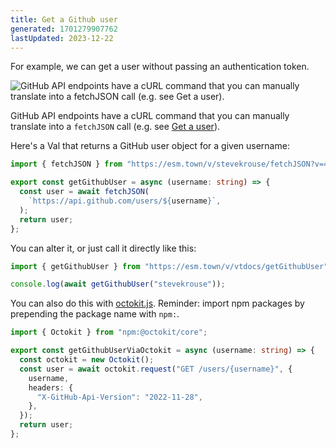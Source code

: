 ```yaml
---
title: Get a Github user
generated: 1701279907762
lastUpdated: 2023-12-22
---
```



For example, we can get a user without passing an authentication token.

![GitHub API endpoints have a cURL command that you can manually translate into a fetchJSON call (e.g. see Get a user). ](./get-a-github-user/screenshot_2023-06-13_at_003949.png)

GitHub API endpoints have a cURL command that you can manually translate into a `fetchJSON` call (e.g. see [Get a user](https://docs.github.com/en/rest/users/users?apiVersion=2022-11-28#get-a-user)).

Here's a Val that returns a GitHub user object for a given username:

```ts title="@vtdocs/getGithubUser" val
import { fetchJSON } from "https://esm.town/v/stevekrouse/fetchJSON?v=41";

export const getGithubUser = async (username: string) => {
  const user = await fetchJSON(
    `https://api.github.com/users/${username}`,
  );
  return user;
};
```

You can alter it, or just call it directly like this:

```ts title="Usage of @vtdocs/getGithubUser" val
import { getGithubUser } from "https://esm.town/v/vtdocs/getGithubUser";

console.log(await getGithubUser("stevekrouse"));
```

You can also do this with [octokit.js](https://github.com/octokit/octokit.js). Reminder: import npm packages by prepending the package name with `npm:`.

```ts title="Usage of npm:@octokit/core" val
import { Octokit } from "npm:@octokit/core";

export const getGithubUserViaOctokit = async (username: string) => {
  const octokit = new Octokit();
  const user = await octokit.request("GET /users/{username}", {
    username,
    headers: {
      "X-GitHub-Api-Version": "2022-11-28",
    },
  });
  return user;
};
```
